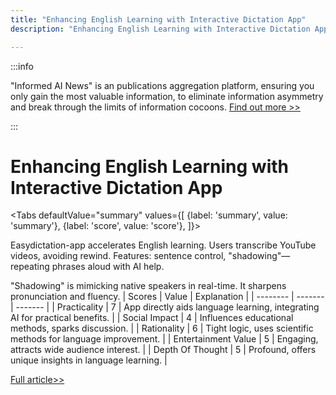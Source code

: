 ```yaml
---
title: "Enhancing English Learning with Interactive Dictation App"
description: "Enhancing English Learning with Interactive Dictation App"

---
```



:::info

"Informed AI News" is an publications aggregation platform, ensuring you only gain the most valuable information, to eliminate information asymmetry and break through the limits of information cocoons.  [Find out more >>](/)

:::

# Enhancing English Learning with Interactive Dictation App


<Tabs
	defaultValue="summary"
	values={[
	{label: 'summary', value: 'summary'},
	{label: 'score', value: 'score'},
]}>
<TabItem value="summary">


Easydictation-app accelerates English learning. Users transcribe YouTube videos, avoiding rewind. Features: sentence control, "shadowing"—repeating phrases aloud with AI help.

"Shadowing" is mimicking native speakers in real-time. It sharpens pronunciation and fluency.
</TabItem>
<TabItem value="score">
	| Scores     | Value   | Explanation |
	| -------- | ------- | ------- |
	| Practicality  | 7    | App directly aids language learning, integrating AI for practical benefits.    |
	| Social Impact | 4     | Influences educational methods, sparks discussion.    |
	| Rationality    | 6    | Tight logic, uses scientific methods for language improvement.    |
	| Entertainment Value    | 5    | Engaging, attracts wide audience interest.    |
	| Depth Of Thought    | 5    | Profound, offers unique insights in language learning.    |
</TabItem>
</Tabs>

[Full article>>](https://www.producthunt.com/posts/easydictation-app)
